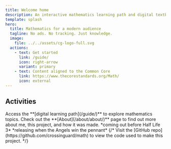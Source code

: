 ```yaml
---
title: Welcome home
description: An interactive mathematics learning path and digital textbook
template: splash
hero:
  title: Mathematics for a modern audience
  tagline: No ads. No tracking. Just knowledge.
  image:
    file: ../../assets/cg-logo-full.svg
  actions:
    - text: Get started
      link: /guide/
      icon: right-arrow
      variant: primary
    - text: Content aligned to the Common Core
      link: https://www.thecorestandards.org/Math/
      icon: external
---
```



## Activities

<CardGrid>
  <Card title="Learn" icon="open-book">
    Access the **[digital learning path](/guide/)** to explore mathematics
    topics.
  </Card>
  <Card title="Find out more" icon="information">
    Check out the **[About](/about/about/)** page to find out more about me,
    this project, and how it was made.
  </Card>
  <Card title="Practice" icon="pencil">
    *coming out before Half Life 3*
  </Card>
  <Card title="Join the community" icon="discord">
    *releasing when the Angels win the pennant*
  </Card>
  {/* <Card title="See the code" icon="github">
    Visit the [GitHub repo](https://github.com/crossinguard/math) to view the
    code used to make this project.
  </Card> */}
</CardGrid>
